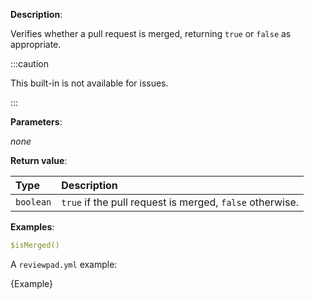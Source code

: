 
**Description**:

Verifies whether a pull request is merged, returning `true` or `false` as appropriate.

:::caution

This built-in is not available for issues.

:::

**Parameters**:

_none_

**Return value**:

| Type      | Description                                              |
| :-------- | :--------------------------------------------------------|
| `boolean` | `true` if the pull request is merged, `false` otherwise. |

**Examples**:

```yml
$isMerged()
```

A `reviewpad.yml` example:

<CodeBlock language="yml" title="reviewpad.yml">{Example}</CodeBlock>

